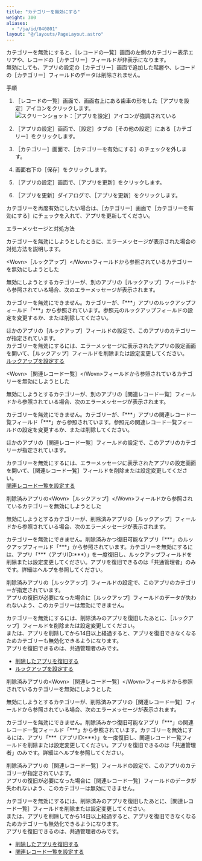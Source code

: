 ```yaml
---
title: "カテゴリーを無効にする"
weight: 300
aliases:
  - "/ja/id/040801"
layout: "@/layouts/PageLayout.astro"
---
```




カテゴリーを無効にすると、<Wovn>［レコードの一覧］</Wovn>画面の左側のカテゴリー表示エリアや、レコードの<Wovn>［カテゴリー］</Wovn>フィールドが非表示になります。  
無効にしても、アプリの設定の<Wovn>［カテゴリー］</Wovn>画面で追加した階層や、レコードの<Wovn>［カテゴリー］</Wovn>フィールドのデータは削除されません。

<Heading id="category_disable_category_10">手順</Heading>

1. <Wovn>［レコードの一覧］</Wovn>画面で、画面右上にある歯車の形をした<Wovn>［アプリを設定］</Wovn>アイコンをクリックします。  
   <Img src="/k/kintone/img/settings_new_icon.png" alt="スクリーンショット：［アプリを設定］アイコンが強調されている" />

1. <Wovn>［アプリの設定］</Wovn>画面で、<Wovn>［設定］</Wovn>タブの<Wovn>［その他の設定］</Wovn>にある<Wovn>［カテゴリー］</Wovn>をクリックします。

1. <Wovn>［カテゴリー］</Wovn>画面で、<Wovn>［カテゴリーを有効にする］</Wovn>のチェックを外します。

1. 画面右下の<Wovn>［保存］</Wovn>をクリックします。

1. <Wovn>［アプリの設定］</Wovn>画面で、<Wovn>［アプリを更新］</Wovn>をクリックします。

1. <Wovn>［アプリを更新］</Wovn>ダイアログで、<Wovn>［アプリを更新］</Wovn>をクリックします。

カテゴリーを再度有効にしたい場合は、<Wovn>［カテゴリー］</Wovn>画面で<Wovn>［カテゴリーを有効にする］</Wovn>にチェックを入れて、アプリを更新してください。

<Heading id="category_disable_category_20">エラーメッセージと対処方法</Heading>

カテゴリーを無効にしようとしたときに、エラーメッセージが表示された場合の対処方法を説明します。

<Heading level={3} id="category_disable_category_2010">&lt;Wovn&gt;［ルックアップ］&lt;/Wovn&gt;フィールドから参照されているカテゴリーを無効にしようとした</Heading>

無効にしようとするカテゴリーが、別のアプリの<Wovn>［ルックアップ］</Wovn>フィールドから参照されている場合、次のエラーメッセージが表示されます。

<Graynote>

カテゴリーを無効にできません。カテゴリーが、「\*\*\*」アプリのルックアップフィールド「\*\*\*」から参照されています。参照元のルックアップフィールドの設定を変更するか、または削除してください。

</Graynote>

ほかのアプリの<Wovn>［ルックアップ］</Wovn>フィールドの設定で、このアプリのカテゴリーが指定されています。  
カテゴリーを無効にするには、エラーメッセージに表示されたアプリの設定画面を開いて、<Wovn>［ルックアップ］</Wovn>フィールドを削除または設定変更してください。  
[ルックアップを設定する](/k/ja/id/040547.html)

<Heading level={3} id="category_disable_category_2020">&lt;Wovn&gt;［関連レコード一覧］&lt;/Wovn&gt;フィールドから参照されているカテゴリーを無効にしようとした</Heading>

無効にしようとするカテゴリーが、別のアプリの<Wovn>［関連レコード一覧］</Wovn>フィールドから参照されている場合、次のエラーメッセージが表示されます。

<Graynote>

カテゴリーを無効にできません。カテゴリーが、「\*\*\*」アプリの関連レコード一覧フィールド「\*\*\*」から参照されています。参照元の関連レコード一覧フィールドの設定を変更するか、または削除してください。

</Graynote>

ほかのアプリの<Wovn>［関連レコード一覧］</Wovn>フィールドの設定で、このアプリのカテゴリーが指定されています。

カテゴリーを無効にするには、エラーメッセージに表示されたアプリの設定画面を開いて、<Wovn>［関連レコード一覧］</Wovn>フィールドを削除または設定変更してください。<Wovn></Wovn>  
[関連レコード一覧を設定する](/k/ja/id/040552.html)

<Heading level={3} id="category_disable_category_2030">削除済みアプリの&lt;Wovn&gt;［ルックアップ］&lt;/Wovn&gt;フィールドから参照されているカテゴリーを無効にしようとした</Heading>

無効にしようとするカテゴリーが、削除済みアプリの<Wovn>［ルックアップ］</Wovn>フィールドから参照されている場合、次のエラーメッセージが表示されます。

<Graynote>

カテゴリーを無効にできません。削除済みかつ復旧可能なアプリ「\*\*\*」のルックアップフィールド「\*\*\*」から参照されています。カテゴリーを無効にするには、アプリ「\*\*\*（アプリID:\*\*\*）」を一度復旧し、ルックアップフィールドを削除または設定変更してください。アプリを復旧できるのは「<Slash />共通管理者」のみです。詳細はヘルプを参照してください。

</Graynote>

削除済みアプリの<Wovn>［ルックアップ］</Wovn>フィールドの設定で、このアプリのカテゴリーが指定されています。  
アプリの復旧が必要になった場合に<Wovn>［ルックアップ］</Wovn>フィールドのデータが失われないよう、このカテゴリーは無効にできません。

カテゴリーを無効にするには、削除済みのアプリを復旧したあとに、<Wovn>［ルックアップ］</Wovn>フィールドを削除または設定変更してください。  
または、アプリを削除してから14日以上経過すると、アプリを復旧できなくなるためカテゴリーも無効化できるようになります。  
アプリを復旧できるのは、<Slash />共通管理者のみです。

* [削除したアプリを復旧する](/k/ja/id/04016.html)
* [ルックアップを設定する](/k/ja/id/040547.html)

<Heading level={3} id="category_disable_category_101040">削除済みアプリの&lt;Wovn&gt;［関連レコード一覧］&lt;/Wovn&gt;フィールドから参照されているカテゴリーを無効にしようとした</Heading>

無効にしようとするカテゴリーが、削除済みアプリの<Wovn>［関連レコード一覧］</Wovn>フィールドから参照されている場合、次のエラーメッセージが表示されます。

<Graynote>

カテゴリーを無効にできません。削除済みかつ復旧可能なアプリ「\*\*\*」の関連レコード一覧フィールド「\*\*\*」から参照されています。カテゴリーを無効にするには、アプリ「\*\*\*（アプリID:\*\*\*）」を一度復旧し、関連レコード一覧フィールドを削除または設定変更してください。アプリを復旧できるのは「<Slash />共通管理者」のみです。詳細はヘルプを参照してください。

</Graynote>

削除済みアプリの<Wovn>［関連レコード一覧］</Wovn>フィールドの設定で、このアプリのカテゴリーが指定されています。  
アプリの復旧が必要になった場合に<Wovn>［関連レコード一覧］</Wovn>フィールドのデータが失われないよう、このカテゴリーは無効にできません。

カテゴリーを無効にするには、削除済みのアプリを復旧したあとに、<Wovn>［関連レコード一覧］</Wovn>フィールドを削除または設定変更してください。  
または、アプリを削除してから14日以上経過すると、アプリを復旧できなくなるためカテゴリーも無効化できるようになります。  
アプリを復旧できるのは、<Slash />共通管理者のみです。

* [削除したアプリを復旧する](/k/ja/id/04016.html)
* [関連レコード一覧を設定する](/k/ja/id/040552.html)
